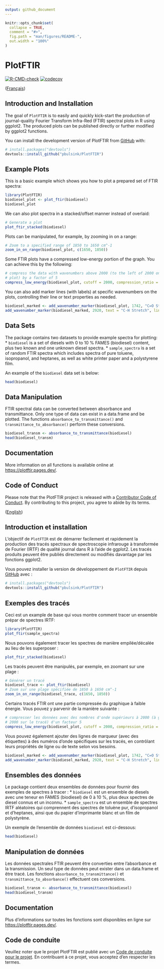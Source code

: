 ```yaml
---
output: github_document
---
```


<!-- README.md is generated from README.Rmd. Please edit that file -->

```r
knitr::opts_chunk$set(
  collapse = TRUE,
  comment = "#>",
  fig.path = "man/figures/README-",
  out.width = "100%"
)
```

# PlotFTIR

<!-- badges: start -->
[![R-CMD-check](https://github.com/pbulsink/PlotFTIR/actions/workflows/R-CMD-check.yaml/badge.svg)](https://github.com/pbulsink/PlotFTIR/actions/workflows/R-CMD-check.yaml)
[![codecov](https://codecov.io/gh/pbulsink/PlotFTIR/graph/badge.svg?token=zrndO2tPwv)](https://codecov.io/gh/pbulsink/PlotFTIR)
<!-- badges: end -->

([Français](#introduction-et-installation))

## Introduction and Installation
The goal of `PlotFTIR` is to easily and quickly kick-start the production of journal-quality Fourier Transform Infra-Red (FTIR) spectral plots in R using ggplot2. The produced plots can be published directly or further modified by ggplot2 functions.

You can install the development version of PlotFTIR from [GitHub](https://github.com/) with:

``` r
# install.packages("devtools")
devtools::install_github("pbulsink/PlotFTIR")
```

## Example Plots

This is a basic example which shows you how to plot a prepared set of FTIR spectra:

```r
library(PlotFTIR)
biodiesel_plot <- plot_ftir(biodiesel)
biodiesel_plot
```

We can also plot spectra in a stacked/offset manner instead of overlaid:
```r
# Generate a plot
plot_ftir_stacked(biodiesel)
```

Plots can be manipulated, for example, by zooming in on a range:
```r
# Zoom to a specified range of 1850 to 1650 cm^-1
zoom_in_on_range(biodiesel_plot, c(1650, 1850))
```

Some FTIR plots have a compressed low-energy portion of the graph. You can achieve this by the following:
```r
# compress the data with wavenumbers above 2000 (to the left of 2000 on the
# plot) by a factor of 5
compress_low_energy(biodiesel_plot, cutoff = 2000, compression_ratio = 5)
```

You can also add marker lines (with labels) at specific wavenumbers on the plots, controlling their line or text properties as needed.
```r
biodiesel_marked <- add_wavenumber_marker(biodiesel_plot, 1742, "C=O Stretch", label_aesthetics = list("color" = "red"))
add_wavenumber_marker(biodiesel_marked, 2920, text = "C-H Stretch", line_aesthetics = list("linetype" = "dashed"))
```

## Data Sets

The package contains two datasets to provide example spectra for plotting:
* `biodiesel` is a set of diesels with 0 to 10 % FAMES (biodiesel) content, plus two known and one unknown diesel spectra.
* `sample_spectra` is a set of random FTIR spectra which includes spectra of pure toluene, isopropanol, and heptanes, as well as white printer paper and a polystyrene film.

An example of the `biodiesel` data set is below:
```r
head(biodiesel)
```

## Data Manipulation

FTIR spectral data can be converted between absorbance and transmittance. Only one type of data can exist in a data.frame and be plotted. The functions `absorbance_to_transmittance()` and `transmittance_to_absorbance()` perform these conversions.

```r
biodiesel_transm <- absorbance_to_transmittance(biodiesel)
head(biodiesel_transm)
```

## Documentation

More information on all functions is available online at [https://plotftir.pages.dev/](https://plotftir.pages.dev/).

## Code of Conduct

Please note that the PlotFTIR project is released with a [Contributor Code of Conduct](CODE_OF_CONDUCT.md). By contributing to this project, you agree to abide by its terms.


([English](#introduction-and-installation))

## Introduction et installation

L'objectif de `PlotFTIR` est de démarrer facilement et rapidement la production des tracés spectraux de spectroscopie infrarouge à transformée de Fourier (IRTF) de qualité journal dans R à l'aide de ggplot2. Les tracés produits peuvent être publiés directement ou modifiés davantage par les fonctions ggplot2.

Vous pouvez installer la version de développement de `PlotFTIR` depuis [GitHub](https://github.com/) avec :

``` r
# install.packages("devtools")
devtools::install_github("pbulsink/PlotFTIR")
```

## Exemples des tracés
Ceci est un example de base qui vous montre comment tracer un ensemble prépar de spectres IRTF:

```r
library(PlotFTIR)
plot_ftir(sample_spectra)
```

Nous pouvons également tracer les spectres de manière empilée/décalée au lieu de les superposer :
```r
plot_ftir_stacked(biodiesel)
```

Les tracés peuvent être manipulés, par exemple, en zoomant sur une plage :
```r
# Générer un tracé
biodiesel_trace <- plot_ftir(biodiesel)
# Zoom sur une plage spécifiée de 1850 à 1650 cm^-1
zoom_in_on_range(biodiesel_trace, c(1650, 1850))
```

Certains tracés FTIR ont une partie compressée du graphique à faible énergie. Vous pouvez y parvenir de la manière suivante :
```r
# compresser les données avec des nombres d'onde supérieurs à 2000 (à gauche de
# 2000 sur le tracé) d'un facteur 5
compress_low_energy(biodiesel_plot, cutoff = 2000, compression_ratio = 5)
```

Vous pouvez également ajouter des lignes de marqueur (avec des étiquettes) à des numéros d'onde spécifiques sur les tracés, en contrôlant leurs propriétés de ligne ou de texte selon vos besoins.
```r
biodiesel_marked <- add_wavenumber_marker(biodiesel_plot, 1742, "C=O Stretch", label_aesthetics = list("color" = "red"))
add_wavenumber_marker(biodiesel_marked, 2920, text = "C-H Stretch", line_aesthetics = list("linetype" = "dashed"))
```

## Ensembles des données

Le package contient deux ensembles de données pour fournir des exemples de spectres à tracer :
* `biodiesel` est un ensemble de diesels avec une teneur en FAMES (biodiesel) de 0 à 10 %, plus deux spectres de diesel connus et un inconnu.
* `sample_spectra` est un ensemble de spectres IRTF aléatoires qui comprennent des spectres de toluène pur, d'isopropanol et d'heptanes, ainsi que du papier d'imprimante blanc et un film de polystyrène.

Un exemple de l'ensemble de données `biodiesel` est ci-dessous:
```r
head(biodiesel)
```

## Manipulation de données

Les données spectrales FTIR peuvent être converties entre l'absorbance et la transmission. Un seul type de données peut exister dans un data.frame et être tracé. Les fonctions `absorbance_to_transmittance()` et `transmittance_to_absorbance()` effectuent ces conversions.

```r
biodiesel_transm <- absorbance_to_transmittance(biodiesel)
head(biodiesel_transm)
```

## Documentation

Plus d'informations sur toutes les fonctions sont disponibles en ligne sur [https://plotftir.pages.dev/](https://plotftir.pages.dev/).

## Code de conduite

Veuillez noter que le projet PlotFTIR est publié avec un [Code de conduite pour le projet](CODE_OF_CONDUCT.md). En contribuant à ce projet, vous acceptez d'en respecter les termes.
